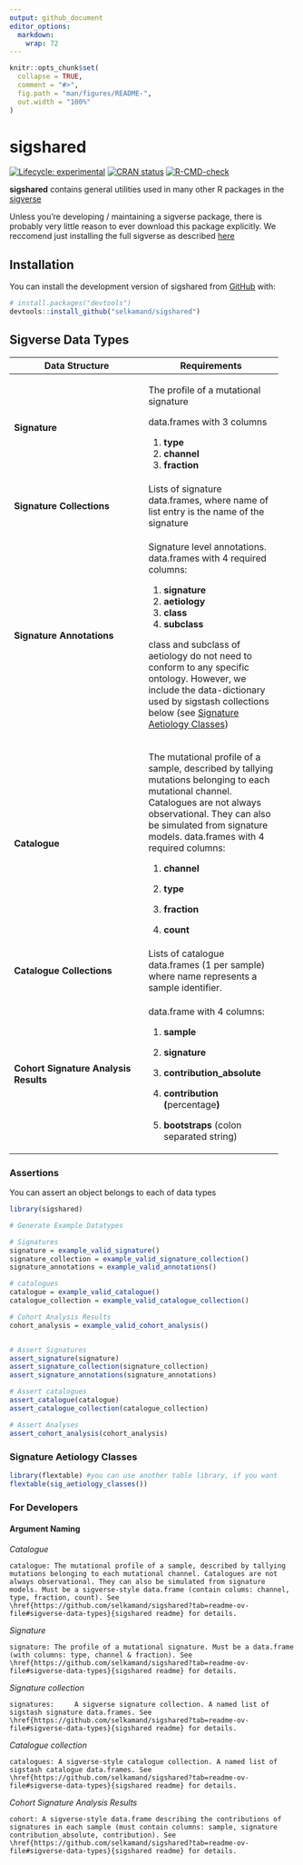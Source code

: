 ```yaml
---
output: github_document
editor_options: 
  markdown: 
    wrap: 72
---
```


<!-- README.md is generated from README.Rmd. Please edit that file -->

```r
knitr::opts_chunk$set(
  collapse = TRUE,
  comment = "#>",
  fig.path = "man/figures/README-",
  out.width = "100%"
)
```

# sigshared

<!-- badges: start -->

[![Lifecycle:
experimental](https://img.shields.io/badge/lifecycle-experimental-orange.svg)](https://lifecycle.r-lib.org/articles/stages.html#experimental)
[![CRAN
status](https://www.r-pkg.org/badges/version/sigshared)](https://CRAN.R-project.org/package=sigshared)
[![R-CMD-check](https://github.com/selkamand/sigshared/actions/workflows/R-CMD-check.yaml/badge.svg)](https://github.com/selkamand/sigshared/actions/workflows/R-CMD-check.yaml)

<!-- badges: end -->

**sigshared** contains general utilities used in many other R packages
in the [sigverse](https://github.com/selkamand/sigverse)

Unless you're developing / maintaining a sigverse package, there is
probably very little reason to ever download this package explicitly. We
reccomend just installing the full sigverse as described
[here](https://github.com/selkamand/sigverse)

## Installation

You can install the development version of sigshared from
[GitHub](https://github.com/) with:

``` r
# install.packages("devtools")
devtools::install_github("selkamand/sigshared")
```

## Sigverse Data Types

+---------------------------------+---------------------------------+
| Data Structure                  | Requirements                    |
+=================================+=================================+
| **Signature**                   | The profile of a mutational     |
|                                 | signature                       |
|                                 |                                 |
|                                 | data.frames with 3 columns      |
|                                 |                                 |
|                                 | 1.  **type**                    |
|                                 | 2.  **channel**                 |
|                                 | 3.  **fraction**                |
+---------------------------------+---------------------------------+
| **Signature Collections**       | Lists of signature data.frames, |
|                                 | where name of list entry is the |
|                                 | name of the signature           |
+---------------------------------+---------------------------------+
| **Signature Annotations**       | Signature level annotations.    |
|                                 | data.frames with 4 required     |
|                                 | columns:                        |
|                                 |                                 |
|                                 | 1.  **signature**               |
|                                 | 2.  **aetiology**               |
|                                 | 3.  **class**                   |
|                                 | 4.  **subclass**                |
|                                 |                                 |
|                                 | class and subclass of aetiology |
|                                 | do not need to conform to any   |
|                                 | specific ontology. However, we  |
|                                 | include the data-dictionary     |
|                                 | used by sigstash collections    |
|                                 | below (see [Signature Aetiology |
|                                 | Classes])                       |
+---------------------------------+---------------------------------+
| **Catalogue**                   | The mutational profile of a     |
|                                 | sample, described by tallying   |
|                                 | mutations belonging to each     |
|                                 | mutational channel. Catalogues  |
|                                 | are not always observational.   |
|                                 | They can also be simulated from |
|                                 | signature models. data.frames   |
|                                 | with 4 required columns:        |
|                                 |                                 |
|                                 | 1.  **channel**                 |
|                                 |                                 |
|                                 | 2.  **type**                    |
|                                 |                                 |
|                                 | 3.  **fraction**                |
|                                 |                                 |
|                                 | 4.  **count**                   |
+---------------------------------+---------------------------------+
| **Catalogue Collections**       | Lists of catalogue data.frames  |
|                                 | (1 per sample) where name       |
|                                 | represents a sample identifier. |
+---------------------------------+---------------------------------+
| **Cohort Signature Analysis     | data.frame with 4 columns:      |
| Results**                       |                                 |
|                                 | 1.  **sample**                  |
|                                 |                                 |
|                                 | 2.  **signature**               |
|                                 |                                 |
|                                 | 3.  **contribution_absolute**   |
|                                 |                                 |
|                                 | 4.  **contribution              |
|                                 |     (**percentage**)**          |
|                                 |                                 |
|                                 | 5.  **bootstraps** (colon       |
|                                 |     separated string)           |
+---------------------------------+---------------------------------+

### Assertions

You can assert an object belongs to each of data types

```r
library(sigshared)

# Generate Example Datatypes

# Signatures
signature = example_valid_signature()
signature_collection = example_valid_signature_collection()
signature_annotations = example_valid_annotations()

# catalogues
catalogue = example_valid_catalogue()
catalogue_collection = example_valid_catalogue_collection()

# Cohort Analysis Results
cohort_analysis = example_valid_cohort_analysis()


# Assert Signatures
assert_signature(signature)
assert_signature_collection(signature_collection)
assert_signature_annotations(signature_annotations)

# Assert catalogues
assert_catalogue(catalogue)
assert_catalogue_collection(catalogue_collection)

# Assert Analyses
assert_cohort_analysis(cohort_analysis)
```

### Signature Aetiology Classes {data-link="Signature Aetiology Classes"}

```r
library(flextable) #you can use another table library, if you want
flextable(sig_aetiology_classes())
```

### For Developers

#### Argument Naming

*Catalogue*

```         
catalogue: The mutational profile of a sample, described by tallying mutations belonging to each mutational channel. Catalogues are not always observational. They can also be simulated from signature models. Must be a sigverse-style data.frame (contain colums: channel, type, fraction, count). See \href{https://github.com/selkamand/sigshared?tab=readme-ov-file#sigverse-data-types}{sigshared readme} for details.
```

*Signature*

```         
signature: The profile of a mutational signature. Must be a data.frame (with columns: type, channel & fraction). See \href{https://github.com/selkamand/sigshared?tab=readme-ov-file#sigverse-data-types}{sigshared readme} for details.
```

*Signature collection*

```         
signatures:     A sigverse signature collection. A named list of sigstash signature data.frames. See \href{https://github.com/selkamand/sigshared?tab=readme-ov-file#sigverse-data-types}{sigshared readme} for details.
```

*Catalogue collection*

```         
catalogues: A sigverse-style catalogue collection. A named list of sigstash catalogue data.frames. See \href{https://github.com/selkamand/sigshared?tab=readme-ov-file#sigverse-data-types}{sigshared readme} for details.
```

*Cohort Signature Analysis Results*

```         
cohort: A sigverse-style data.frame describing the contributions of signatures in each sample (must contain columns: sample, signature contribution_absolute, contribution). See \href{https://github.com/selkamand/sigshared?tab=readme-ov-file#sigverse-data-types}{sigshared readme} for details.
```

